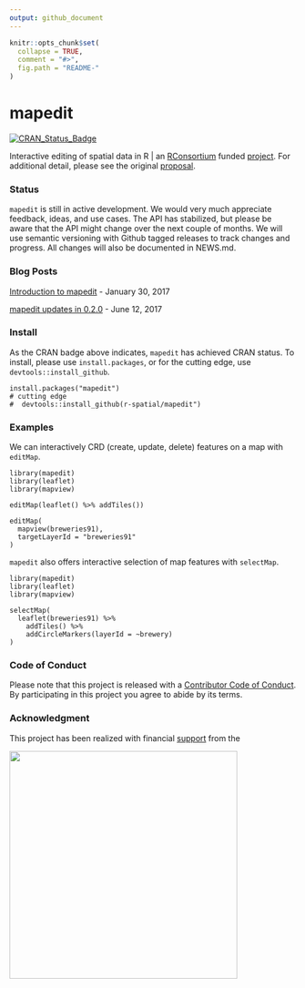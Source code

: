```yaml
---
output: github_document
---
```


<!-- README.md is generated from README.Rmd. Please edit that file -->

```r
knitr::opts_chunk$set(
  collapse = TRUE,
  comment = "#>",
  fig.path = "README-"
)
```

# mapedit

[![CRAN_Status_Badge](http://www.r-pkg.org/badges/version/mapedit)](https://cran.r-project.org/package=mapedit)

Interactive editing of spatial data in R | an [RConsortium](https://www.r-consortium.org/) funded [project](https://www.r-consortium.org/projects/awarded-projects).  For additional detail, please see the original [proposal](https://github.com/environmentalinformatics-marburg/mapview_toolchain/blob/master/mapview_interactive_data_manipulation.Rmd).

### Status

`mapedit` is still in active development.  We would very much appreciate feedback, ideas, and use cases.  The API has stabilized, but please be aware that the API might change over the next couple of months.  We will use semantic versioning with Github tagged releases to track changes and progress.  All changes will also be documented in NEWS.md.

### Blog Posts

[Introduction to mapedit](http://r-spatial.org/r/2017/01/30/mapedit_intro.html) - January 30, 2017


[mapedit updates in 0.2.0](http://r-spatial.org/r/2017/06/09/mapedit_0-2-0.html) - June 12, 2017


### Install

As the CRAN badge above indicates, `mapedit` has achieved CRAN status.  To install, please use `install.packages`, or for the cutting edge, use `devtools::install_github`.

```
install.packages("mapedit")
# cutting edge
#  devtools::install_github(r-spatial/mapedit")
```

### Examples

We can interactively CRD (create, update, delete) features on a map with `editMap`.

```
library(mapedit)
library(leaflet)
library(mapview)

editMap(leaflet() %>% addTiles())

editMap(
  mapview(breweries91),
  targetLayerId = "breweries91"
)
```

`mapedit` also offers interactive selection of map features with `selectMap`.

```
library(mapedit)
library(leaflet)
library(mapview)

selectMap(
  leaflet(breweries91) %>%
    addTiles() %>%
    addCircleMarkers(layerId = ~brewery)
)
```

### Code of Conduct

Please note that this project is released with a [Contributor Code of Conduct](CONDUCT.md). By participating in this project you agree to abide by its terms.


### Acknowledgment

This project has been realized with financial [support](https://www.r-consortium.org/projects) from the

<a href="https://www.r-consortium.org/projects/awarded-projects">
<img src="http://pebesma.staff.ifgi.de/RConsortium_Horizontal_Pantone.png" width="400">
</a>
